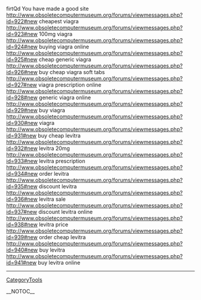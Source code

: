 firtQd You have made a good site http://www.obsoletecomputermuseum.org/forums/viewmessages.php?id=922#new cheapest viagra
http://www.obsoletecomputermuseum.org/forums/viewmessages.php?id=923#new 100mg viagra
http://www.obsoletecomputermuseum.org/forums/viewmessages.php?id=924#new buying viagra online
http://www.obsoletecomputermuseum.org/forums/viewmessages.php?id=925#new cheap generic viagra
http://www.obsoletecomputermuseum.org/forums/viewmessages.php?id=926#new buy cheap viagra soft tabs
http://www.obsoletecomputermuseum.org/forums/viewmessages.php?id=927#new viagra prescription online
http://www.obsoletecomputermuseum.org/forums/viewmessages.php?id=928#new generic viagra online
http://www.obsoletecomputermuseum.org/forums/viewmessages.php?id=929#new buy viagra
http://www.obsoletecomputermuseum.org/forums/viewmessages.php?id=930#new viagra
http://www.obsoletecomputermuseum.org/forums/viewmessages.php?id=931#new buy cheap levitra
http://www.obsoletecomputermuseum.org/forums/viewmessages.php?id=932#new levitra 20mg
http://www.obsoletecomputermuseum.org/forums/viewmessages.php?id=933#new levitra prescription
http://www.obsoletecomputermuseum.org/forums/viewmessages.php?id=934#new order levitra
http://www.obsoletecomputermuseum.org/forums/viewmessages.php?id=935#new discount levitra
http://www.obsoletecomputermuseum.org/forums/viewmessages.php?id=936#new levitra sale
http://www.obsoletecomputermuseum.org/forums/viewmessages.php?id=937#new discount levitra online
http://www.obsoletecomputermuseum.org/forums/viewmessages.php?id=938#new levitra price
http://www.obsoletecomputermuseum.org/forums/viewmessages.php?id=939#new order cheap levitra
http://www.obsoletecomputermuseum.org/forums/viewmessages.php?id=940#new buy levitra
http://www.obsoletecomputermuseum.org/forums/viewmessages.php?id=941#new buy levitra online
----
[[CategoryTools]]

__NOTOC__